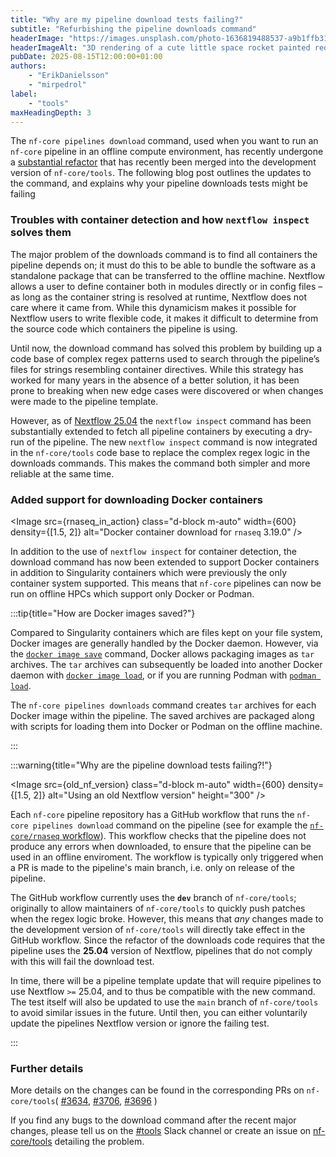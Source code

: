 ```yaml
---
title: "Why are my pipeline download tests failing?"
subtitle: "Refurbishing the pipeline downloads command"
headerImage: "https://images.unsplash.com/photo-1636819488537-a9b1ffb315ce"
headerImageAlt: "3D rendering of a cute little space rocket painted red and white with a fluffy smoke cloud coming out of it."
pubDate: 2025-08-15T12:00:00+01:00
authors:
    - "ErikDanielsson"
    - "mirpedrol"
label:
    - "tools"
maxHeadingDepth: 3
---
```




The `nf-core pipelines download` command, used when you want to run an `nf-core` pipeline in an offline compute environment, has recently undergone a [substantial refactor](https://github.com/nf-core/tools/pull/3634) that has recently been merged into the development version of `nf-core/tools`.
The following blog post outlines the updates to the command, and explains why your pipeline downloads tests might be failing

### Troubles with container detection and how `nextflow inspect` solves them

The major problem of the downloads command is to find all containers the pipeline depends on;
it must do this to be able to bundle the software as a standalone package that can be transferred to the offline machine.
Nextflow allows a user to define container both in modules directly or in config files – as long as the container string is resolved at runtime, Nextflow does not care where it came from.
While this dynamicism makes it possible for Nextflow users to write flexible code, it makes it difficult to determine from the source code which containers the pipeline is using.

Until now, the download command has solved this problem by building up a code base of complex regex patterns used to search through the pipeline’s files for strings resembling container directives.
While this strategy has worked for many years in the absence of a better solution, it has been prone to breaking when new edge cases were discovered or when changes were made to the pipeline template.

However, as of [Nextflow 25.04](https://www.nextflow.io/docs/latest/migrations/25-04.html) the `nextflow inspect` command has been substantially extended to fetch all pipeline containers by executing a dry-run of the pipeline.
The new `nextflow inspect` command is now integrated in the `nf-core/tools` code base to replace the complex regex logic in the downloads commands.
This makes the command both simpler and more reliable at the same time.

### Added support for downloading Docker containers

<Image
    src={rnaseq_in_action}
    class="d-block m-auto"
    width={600}
    density={[1.5, 2]}
    alt="Docker container download for `rnaseq` 3.19.0"
/>

In addition to the use of `nextflow inspect` for container detection,
the download command has now been extended to support Docker containers in addition to Singularity containers which were previously the only container system supported.
This means that `nf-core` pipelines can now be run on offline HPCs which support only Docker or Podman.

:::tip{title="How are Docker images saved?"}

Compared to Singularity containers which are files kept on your file system, Docker images are generally handled by the Docker daemon.
However, via the [`docker image save`](https://docs.docker.com/reference/cli/docker/image/save/) command, Docker allows packaging images as `tar` archives.
The `tar` archives can subsequently be loaded into another Docker daemon with [`docker image load`](https://docs.docker.com/reference/cli/docker/image/load/), or if you are running Podman with [`podman load`](https://docs.podman.io/en/v5.0.2/markdown/podman-load.1.html).

The `nf-core pipelines downloads` command creates `tar` archives for each Docker image within the pipeline.
The saved archives are packaged along with scripts for loading them into Docker or Podman on the offline machine.

:::

:::warning{title="Why are the pipeline download tests failing?!"}

<Image
    src={old_nf_version}
    class="d-block m-auto"
    width={600}
    density={[1.5, 2]}
    alt="Using an old Nextflow version"
    height="300"
/>

Each `nf-core` pipeline repository has a GitHub workflow that runs the `nf-core pipelines download` command on the pipeline (see for example the [`nf-core/rnaseq` workflow](https://github.com/nf-core/rnaseq/actions/workflows/download_pipeline.yml)).
This workflow checks that the pipeline does not produce any errors when downloaded, to ensure that the pipeline can be used in an offline enviroment.
The workflow is typically only triggered when a PR is made to the pipeline's main branch, i.e. only on release of the pipeline.

The GitHub workflow currently uses the **`dev`** branch of `nf-core/tools`; originally to allow maintainers of `nf-core/tools` to quickly push patches when the regex logic broke.
However, this means that _any_ changes made to the development version of `nf-core/tools` will directly take effect in the GitHub workflow.
Since the refactor of the downloads code requires that the pipeline uses the **25.04** version of Nextflow, pipelines that do not comply with this will fail the download test.

In time, there will be a pipeline template update that will require pipelines to use Nextflow `>=` 25.04, and to thus be compatible with the new command.
The test itself will also be updated to use the `main` branch of `nf-core/tools` to avoid similar issues in the future.
Until then, you can either voluntarily update the pipelines Nextflow version or ignore the failing test.

:::

### Further details

More details on the changes can be found in the corresponding PRs on `nf-core/tools`(
[#3634](https://github.com/nf-core/tools/pull/3634),
[#3706](https://github.com/nf-core/tools/pull/3706),
[#3696](https://github.com/nf-core/tools/pull/3696)
)

If you find any bugs to the download command after the recent major changes, please tell us on the [#tools](https://nfcore.slack.com/archives/CE5LG7WMB) Slack channel or create an issue on [nf-core/tools](https://github.com/nf-core/tools/) detailing the problem.
